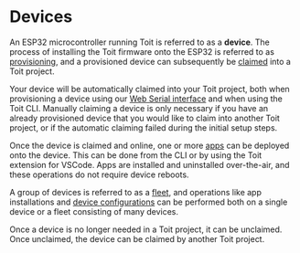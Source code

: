 # Devices

An ESP32 microcontroller running Toit is referred to as a **device**. The process of installing the Toit firmware onto the ESP32 is referred to as [provisioning](./provision),
and a provisioned device can subsequently be [claimed](./claim) into a Toit project.

<Note>

Your device will be automatically claimed into your Toit project, both when provisioning a device using our [Web Serial interface](https://console.toit.io/serial) and when using the Toit CLI.
Manually claiming a device is only necessary if you have an already provisioned device that you would like to claim into another Toit project, or if the automatic claiming failed during the initial setup steps.

</Note>

Once the device is claimed and online, one or more [apps](../apps) can be deployed onto the device. This can be done from the CLI or by using the Toit extension for VSCode.
Apps are installed and uninstalled over-the-air, and these operations do not require device reboots.

A group of devices is referred to as a [fleet](./fleet), and operations like app installations and [device configurations](./deviceconfig) can be performed both on a single device or a fleet
consisting of many devices.

Once a device is no longer needed in a Toit project, it can be unclaimed. Once unclaimed, the device can be claimed by another Toit project.
